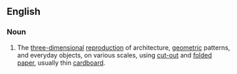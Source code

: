 ==English==
{{wikipedia}}

===Noun===
{{en-noun|-}}

# The [[three-dimensional]] [[reproduction]] of architecture, [[geometric]] patterns, and everyday objects, on various scales, using [[cut-out]] and [[fold]]ed [[paper]], usually thin [[cardboard]].

{{topics|en|Architecture|Paper}}